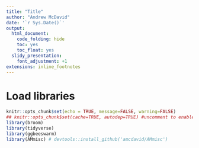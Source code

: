 ```yaml
---
title: "Title"
author: "Andrew McDavid"
date: '`r Sys.Date()`'
output:
  html_document:
    code_folding: hide
    toc: yes
    toc_float: yes
  slidy_presentation:
    font_adjustment: +1
extensions: inline_footnotes
---
```


# Load libraries

```r
knitr::opts_chunk$set(echo = TRUE, message=FALSE, warning=FALSE)
## knitr::opts_chunk$set(cache=TRUE, autodep=TRUE) #uncomment to enable caching
library(broom)
library(tidyverse)
library(ggbeeswarm)
library(AMmisc) # devtools::install_github('amcdavid/AMmisc')
```
